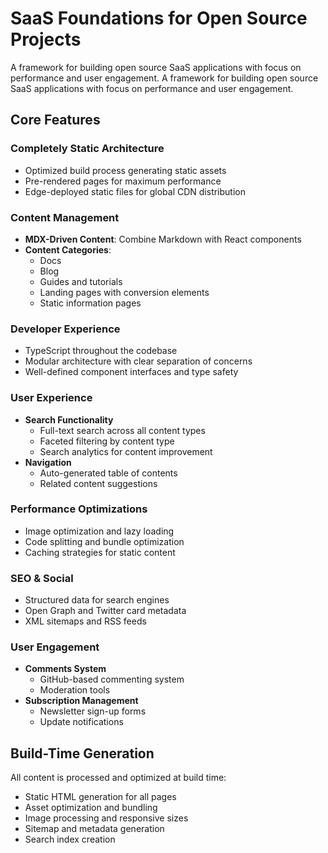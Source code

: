 
<MdxLayout title="About" toc={toc}>

# SaaS Foundations for Open Source Projects

A framework for building open source SaaS applications with focus on performance and user engagement. A framework for building open source SaaS applications with focus on performance and user engagement.

## Core Features

### Completely Static Architecture

- Optimized build process generating static assets
- Pre-rendered pages for maximum performance
- Edge-deployed static files for global CDN distribution

### Content Management

- **MDX-Driven Content**: Combine Markdown with React components
- **Content Categories**:
  - Docs
  - Blog
  - Guides and tutorials
  - Landing pages with conversion elements
  - Static information pages

### Developer Experience

- TypeScript throughout the codebase
- Modular architecture with clear separation of concerns
- Well-defined component interfaces and type safety

### User Experience

- **Search Functionality**
  - Full-text search across all content types
  - Faceted filtering by content type
  - Search analytics for content improvement
- **Navigation**
  - Auto-generated table of contents
  - Related content suggestions

### Performance Optimizations

- Image optimization and lazy loading
- Code splitting and bundle optimization
- Caching strategies for static content

### SEO & Social

- Structured data for search engines
- Open Graph and Twitter card metadata
- XML sitemaps and RSS feeds

### User Engagement

- **Comments System**
  - GitHub-based commenting system
  - Moderation tools
- **Subscription Management**
  - Newsletter sign-up forms
  - Update notifications

## Build-Time Generation

All content is processed and optimized at build time:

- Static HTML generation for all pages
- Asset optimization and bundling
- Image processing and responsive sizes
- Sitemap and metadata generation
- Search index creation

</MdxLayout>
